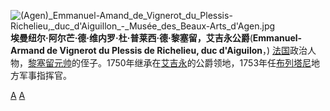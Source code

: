 [[Image:(Agen)_Emmanuel-Amand_de_Vignerot_du_Plessis-Richelieu,_duc_d'Aiguillon_-_Musée_des_Beaux-Arts_d'Agen.jpg|thumb]]
'''埃曼纽尔·阿尔芒·德·维内罗·杜·普莱西·德·黎塞留，艾吉永公爵'''('''Emmanuel-Armand de Vignerot du Plessis de Richelieu, duc d'Aiguilon'''，{{bd|1720年|7月31日|1782年||}}) [[法国|法国]]政治人物，[[路易·弗朗索瓦·阿尔芒·迪普莱西_(黎塞留公爵)|黎塞留元帅]]的侄子。1750年继承在[[艾吉永|艾吉永]]的公爵领地，1753年任[[布列塔尼|布列塔尼]]地方军事指挥官。

{{start box}}
{{s-before|[[阿尔芒一世·艾吉永|阿尔芒一世]]}}
{{s-title|[[艾吉永公爵|艾吉永公爵]]|1750-1782}}
{{s-after|[[阿尔芒二世_(艾吉永公爵)|阿尔芒二世]]}}
{{s-before|[[路易·弗朗索瓦_(蒙泰纳尔侯爵)|路易·弗朗索瓦 (蒙泰纳尔侯爵)]]}}
{{s-title|[[法国国防部长|陆军大臣]]|1774.1.27-6.2}}
{{s-after|[[路易·尼古拉·维克托·德·费利克斯·d'Ollières_(杜穆伊伯爵)|路易·尼古拉·维克托·德·费利克斯·d'Ollières (杜穆伊伯爵)]]}}
{{end box}}

{{Authority control}}
[[Category:法国公爵|A]]
[[Category:法国政府官员|A]]